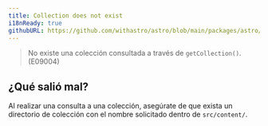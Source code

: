 ```yaml
---
title: Collection does not exist
i18nReady: true
githubURL: https://github.com/withastro/astro/blob/main/packages/astro/src/core/errors/errors-data.ts
---
```


> No existe una colección consultada a través de `getCollection()`. (E09004)

## ¿Qué salió mal?
Al realizar una consulta a una colección, asegúrate de que exista un directorio de colección con el nombre solicitado dentro de `src/content/`.


